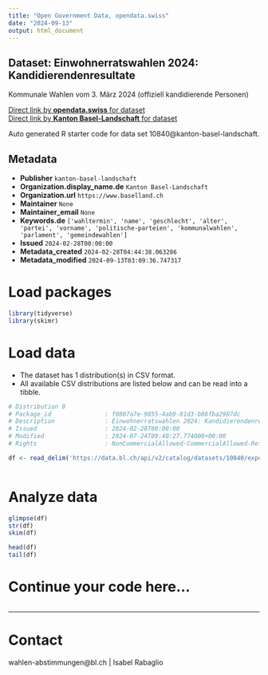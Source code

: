 ```yaml
---
title: "Open Government Data, opendata.swiss"
date: "2024-09-13"
output: html_document
---
```


## Dataset: Einwohnerratswahlen 2024: Kandidierendenresultate

Kommunale Wahlen vom 3. März 2024 (offiziell kandidierende Personen)

[Direct link by **opendata.swiss** for dataset](https://opendata.swiss/de/dataset/einwohnerratswahlen-2024-kandidierendenresultate)<br>
[Direct link by **Kanton Basel-Landschaft** for dataset](https://data.bl.ch/explore/dataset/10840/)

Auto generated R starter code for data set 10840@kanton-basel-landschaft.

## Metadata

- **Publisher** `kanton-basel-landschaft`
- **Organization.display_name.de** `Kanton Basel-Landschaft`
- **Organization.url** `https://www.baselland.ch`
- **Maintainer** `None`
- **Maintainer_email** `None`
- **Keywords.de** `['wahltermin', 'name', 'geschlecht', 'alter', 'partei', 'vorname', 'politische-parteien', 'kommunalwahlen', 'parlament', 'gemeindewahlen']`
- **Issued** `2024-02-28T00:00:00`
- **Metadata_created** `2024-02-28T04:44:38.063286`
- **Metadata_modified** `2024-09-13T03:09:36.747317`


# Load packages

```r

library(tidyverse)
library(skimr)

```

# Load data

-   The dataset has 1 distribution(s) in CSV format.
-   All available CSV distributions are listed below and can be read into a tibble.

```r

# Distribution 0
# Package_id               : f0807a7e-9855-4ab9-81d3-b86fba2987dc
# Description              : Einwohnerratswahlen 2024: Kandidierendenresultate (csv)
# Issued                   : 2024-02-28T00:00:00
# Modified                 : 2024-07-24T09:40:27.774000+00:00
# Rights                   : NonCommercialAllowed-CommercialAllowed-ReferenceRequired

df <- read_delim('https://data.bl.ch/api/v2/catalog/datasets/10840/exports/csv?use_labels=true')



```

# Analyze data

```r

glimpse(df)
str(df)
skim(df)

head(df)
tail(df)

```

# Continue your code here...

```r

```

------------------------------------------------------------------------

# Contact

wahlen-abstimmungen@bl.ch | Isabel Rabaglio
